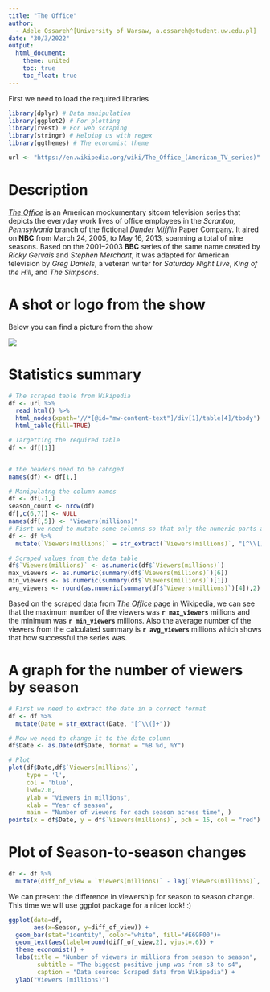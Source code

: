 ```yaml
---
title: "The Office"
author: 
  - Adele Ossareh^[University of Warsaw, a.ossareh@student.uw.edu.pl]
date: "30/3/2022"
output: 
  html_document:
    theme: united
    toc: true
    toc_float: true
---
```

First we need to load the required libraries
```r
library(dplyr) # Data manipulation
library(ggplot2) # For plotting
library(rvest) # For web scraping
library(stringr) # Helping us with regex
library(ggthemes) # The economist theme
```

```r
url <- "https://en.wikipedia.org/wiki/The_Office_(American_TV_series)"
```

# Description 
[*The Office*](url) is an American mockumentary sitcom television series that depicts the everyday work lives of office employees in the *Scranton, Pennsylvania* branch of the fictional *Dunder Mifflin* Paper Company. It aired on **NBC** from March 24, 2005, to May 16, 2013, spanning a total of nine seasons. Based on the 2001–2003 **BBC** series of the same name created by *Ricky Gervais* and *Stephen Merchant*, it was adapted for American television by *Greg Daniels*, a veteran writer for *Saturday Night Live*, *King of the Hill*, and *The Simpsons*. 


# A shot or logo from the show
Below you can find a picture from the show

<img src=https://www.denofgeek.com/wp-content/uploads/2020/03/the-office-nbc.png?resize=768%2C432>

# Statistics summary
```r
# The scraped table from Wikipedia
df <- url %>%
  read_html() %>% 
  html_nodes(xpath='//*[@id="mw-content-text"]/div[1]/table[4]/tbody') %>% 
  html_table(fill=TRUE)

# Targetting the required table
df <- df[[1]]


# the headers need to be cahnged
names(df) <- df[1,]

# Manipulatng the column names
df <- df[-1,] 
season_count <- nrow(df)
df[,c(6,7)] <- NULL
names(df[,5]) <- "Viewers(millions)"
# Fisrt we need to mutate some columns so that only the numeric parts are selected
df <- df %>%
  mutate(`Viewers(millions)` = str_extract(`Viewers(millions)`, "[^\\[]+"))

# Scraped values from the data table
df$`Viewers(millions)` <- as.numeric(df$`Viewers(millions)`)
max_viewers <- as.numeric(summary(df$`Viewers(millions)`)[6])
min_viewers <- as.numeric(summary(df$`Viewers(millions)`)[1])
avg_viewers <- round(as.numeric(summary(df$`Viewers(millions)`)[4]),2)
```

Based on the scraped data from [*The Office*](url) page in Wikipedia, we can see that the maximum number of the viewers was **`r max_viewers`** millions and the minimum was **`r min_viewers`** millions. Also the average number of the viewers from the calculated summary is **`r avg_viewers`** millions which shows that how successful the series was.

# A graph for the number of viewers by season
```r
# First we need to extract the date in a correct format
df <- df %>%
  mutate(Date = str_extract(Date, "[^\\(]+")) 

# Now we need to change it to the date column
df$Date <- as.Date(df$Date, format = "%B %d, %Y")

# Plot
plot(df$Date,df$`Viewers(millions)`,
     type = 'l',
     col = 'blue', 
     lwd=2.0,
     ylab = "Viewers in millions", 
     xlab = "Year of season",
     main = "Number of viewers for each season across time", )
points(x = df$Date, y = df$`Viewers(millions)`, pch = 15, col = "red")
```


# Plot of Season-to-season changes
```r
df <- df %>%
  mutate(diff_of_view = `Viewers(millions)` - lag(`Viewers(millions)`, default = first(`Viewers(millions)`)))
```

We can present the difference in viewership for season to season change. This time we will use ggplot package for a nicer look! :)

```r
ggplot(data=df, 
       aes(x=Season, y=diff_of_view)) +
  geom_bar(stat="identity", color="white", fill="#E69F00")+
  geom_text(aes(label=round(diff_of_view,2), vjust=.6)) +
  theme_economist() +
  labs(title = "Number of viewers in millions from season to season",
        subtitle = "The biggest positive jump was from s3 to s4",
        caption = "Data source: Scraped data from Wikipedia") + 
  ylab("Viewers (millions)")
```
